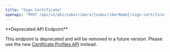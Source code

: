 ```yaml
---
title: "Sign Certificate"
openapi: "POST /api/v1/pki/subscribers/{subscriberName}/sign-certificate"
---
```


<Warning>
**Deprecated API Endpoint**

This endpoint is deprecated and will be removed in a future version. Please use the new [Certificate Profiles API](/api-reference/endpoints/certificate-profiles) instead.
</Warning>
